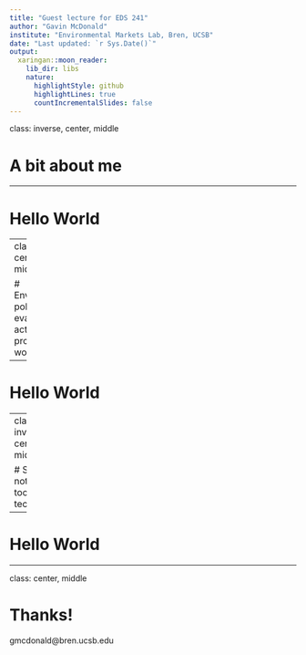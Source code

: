 ```yaml
---
title: "Guest lecture for EDS 241"
author: "Gavin McDonald"
institute: "Environmental Markets Lab, Bren, UCSB"
date: "Last updated: `r Sys.Date()`"
output:
  xaringan::moon_reader:
    lib_dir: libs
    nature:
      highlightStyle: github
      highlightLines: true
      countIncrementalSlides: false
---
```

class: inverse, center, middle

# A bit about me

---

# Hello World

---
class: inverse, center, middle

# Environmental policy evaluation in action: A few projects I've worked on

---

# Hello World

---
class: inverse, center, middle

# Some notes on tools and techniques

---

# Hello World

---
class: center, middle

# Thanks!

gmcdonald@bren.ucsb.edu